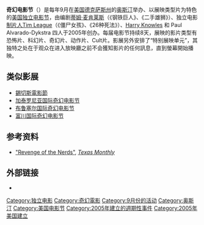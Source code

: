 {{noteTA
|G1=Show
|G2=Movie
|G3=People
}}
{{Infobox Convention
| name       = Fantastic Fest
| image      = Fantastic Fest Logo.png
| caption    = 
| status     = 
| genre      = [[电影节|电影节]]
| venue      =
| location   = [[德克萨斯州|德克萨斯州]][[奥斯汀|奥斯汀]]
| country    = 美国
| first      =
| last       =
| organizer  = [[Alamo_Drafthouse|Alamo Drafthouse]] 与 [[Ain't_It_Cool_News|Ain't It Cool News]]
| filing     =
| attendance =
| website    = http://www.fantasticfest.com/
}}

'''奇幻电影节'''（{{lang-en|Fantastic Fest}}）是每年9月在[[美国|美国]][[德克萨斯州|德克萨斯州]]的[[奥斯汀|奥斯汀]]举办、以展映类型片为特色的[[美国|美国]][[独立电影|独立]][[电影节|电影节]]，由编剧[[蒂姆·麦肯莱斯|蒂姆·麦肯莱斯]]（《钢铁巨人》、《二手雄狮》）、独立电影[[制片人|制片人]][[Tim_League|Tim League]]（《僵尸女孩》、《26种死法》）、[[Harry_Knowles|Harry Knowles]] 和 Paul Alvarado-Dykstra 四人于2005年创办。每届电影节持续8天，展映的影片类型有恐怖片、科幻片、奇幻片、动作片、Cult片。影展另外安排了“特别展映单元”，其独特之处在于观众在进入放映廳之前不会獲知影片的任何訊息，直到螢幕開始播映。

==类似影展==
* [[錫切斯電影節|錫切斯電影節]]
* [[加泰罗尼亚国际奇幻电影节|加泰罗尼亚国际奇幻电影节]]
* [[布鲁塞尔国际奇幻电影节|布鲁塞尔国际奇幻电影节]]
* [[富川国际奇幻电影节|富川国际奇幻电影节]]

==参考资料==
{{reflist}}
* [http://www.texasmonthly.com/2010-01-01/feature4-1.php "Revenge of the Nerds"]{{Wayback|url=http://www.texasmonthly.com/2010-01-01/feature4-1.php |date=20120224204520 }}, ''[[Texas_Monthly|Texas Monthly]]''

==外部链接==
* {{Official website|http://www.fantasticfest.com}}

[[Category:独立电影|Category:独立电影]]
[[Category:奇幻電影|Category:奇幻電影]]
[[Category:9月份的活动|Category:9月份的活动]]
[[Category:奥斯汀|Category:奥斯汀]]
[[Category:美国电影节|Category:美国电影节]]
[[Category:2005年建立的週期性事件|Category:2005年建立的週期性事件]]
[[Category:2005年美国建立|Category:2005年美国建立]]